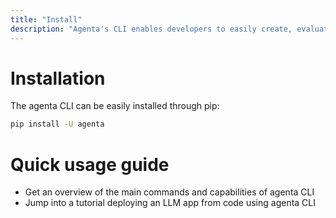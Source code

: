 ```yaml
---
title: "Install"
description: "Agenta's CLI enables developers to easily create, evaluate, and deploy LLM apps from code. Install it here"
---
```


# Installation

The agenta CLI can be easily installed through pip:

```bash
pip install -U agenta
```

# Quick usage guide

- Get an overview of the main commands and capabilities of agenta CLI
- Jump into a tutorial deploying an LLM app from code using agenta CLI
